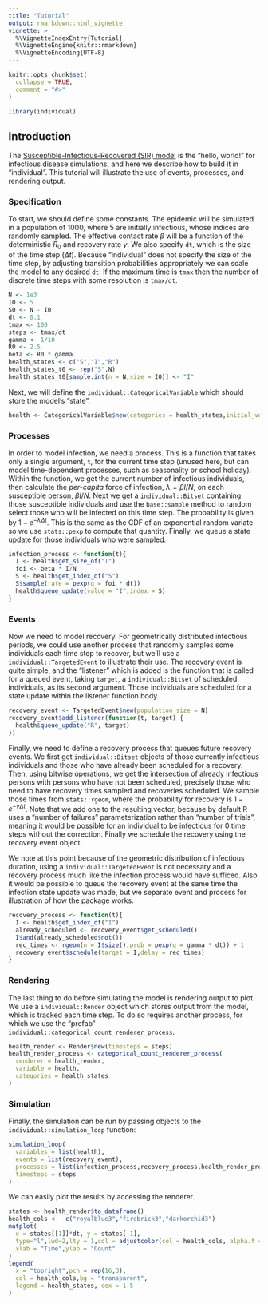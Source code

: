 ```yaml
---
title: "Tutorial"
output: rmarkdown::html_vignette
vignette: >
  %\VignetteIndexEntry{Tutorial}
  %\VignetteEngine{knitr::rmarkdown}
  %\VignetteEncoding{UTF-8}
---
```


```r
knitr::opts_chunk$set(
  collapse = TRUE,
  comment = "#>"
)
```

```r
library(individual)
```

## Introduction

The [Susceptible-Infectious-Recovered (SIR) model](https://en.wikipedia.org/wiki/Compartmental_models_in_epidemiology#The_SIR_model) is the "hello, world!" for infectious disease simulations, and here we describe how to build it in "individual". This tutorial will illustrate the use of events, processes, and rendering output.

### Specification

To start, we should define some constants. The epidemic will be simulated in a population of 1000, where 5 are initially infectious, whose indices are randomly sampled. The effective contact rate $\beta$ will be a function of the deterministic $R_{0}$ and recovery rate $\gamma$. We also specify `dt`, which is the size of the time step $(\Delta t)$. Because "individual" does not specify the size of the time step, by adjusting transition probabilities appropriately we can scale the model to any desired `dt`. If the maximum time is `tmax` then the number of discrete time steps with some resolution is `tmax/dt`.

```r
N <- 1e3
I0 <- 5
S0 <- N - I0
dt <- 0.1
tmax <- 100
steps <- tmax/dt
gamma <- 1/10
R0 <- 2.5
beta <- R0 * gamma
health_states <- c("S","I","R")
health_states_t0 <- rep("S",N)
health_states_t0[sample.int(n = N,size = I0)] <- "I"
```

Next, we will define the `individual::CategoricalVariable` which should store the model's "state".

```r
health <- CategoricalVariable$new(categories = health_states,initial_values = health_states_t0)
```

### Processes

In order to model infection, we need a process. This is a function that takes only a single argument, `t`, for the current time step (unused here, but can model time-dependent processes, such as seasonality or school holiday). Within the function, we get the current number of infectious individuals, then calculate the *per-capita* force of infection, $\lambda = \beta I/N$, on each susceptible person, $\beta I/N$. Next we get a `individual::Bitset` containing those susceptible individuals and use the `base::sample` method to random select those who will be infected on this time step. The probability is given by $1 - e^{-\lambda\Delta t}$. This is the same as the CDF of an exponential random variate so we use `stats::pexp` to compute that quantity. Finally, we queue a state update for those individuals who were sampled.

```r
infection_process <- function(t){
  I <- health$get_size_of("I")
  foi <- beta * I/N
  S <- health$get_index_of("S")
  S$sample(rate = pexp(q = foi * dt))
  health$queue_update(value = "I",index = S)
}
```

### Events

Now we need to model recovery. For geometrically distributed infectious periods, we could use another process that randomly samples some individuals each time step to recover, but we'll use a `individual::TargetedEvent` to illustrate their use. The recovery event is quite simple, and the "listener" which is added is the function that is called for a queued event, taking `target`, a `individual::Bitset` of scheduled individuals, as its second argument. Those individuals are scheduled for a state update within the listener function body. 

```r
recovery_event <- TargetedEvent$new(population_size = N)
recovery_event$add_listener(function(t, target) {
  health$queue_update("R", target)
})
```

Finally, we need to define a recovery process that queues future recovery events. We first get `individual::Bitset` objects of those currently infectious individuals and those who have already been scheduled for a recovery. Then, using bitwise operations, we get the intersection of already infectious persons with persons who have not been scheduled, precisely those who need to have recovery times sampled and recoveries scheduled. We sample those times from `stats::rgeom`, where the probability for recovery is $1-e^{-\gamma \Delta t}$. Note that we add one to the resulting vector, because by default R uses a "number of failures" parameterization rather than "number of trials", meaning it would be possible for an individual to be infectious for 0 time steps without the correction. Finally we schedule the recovery using the recovery event object.

We note at this point because of the geometric distribution of infectious duration, using a `individual::TargetedEvent` is not necessary and a recovery process much like the infection process would have sufficed. Also it would be possible to queue the recovery event at the same time the infection state update was made, but we separate event and process for illustration of how the package works.

```r
recovery_process <- function(t){
  I <- health$get_index_of("I")
  already_scheduled <- recovery_event$get_scheduled()
  I$and(already_scheduled$not())
  rec_times <- rgeom(n = I$size(),prob = pexp(q = gamma * dt)) + 1
  recovery_event$schedule(target = I,delay = rec_times)
}
```

### Rendering

The last thing to do before simulating the model is rendering output to plot. We use a `individual::Render` object which stores output from the model, which is tracked each time step. To do so requires another process, for which we use the "prefab" `individual::categorical_count_renderer_process`.

```r
health_render <- Render$new(timesteps = steps)
health_render_process <- categorical_count_renderer_process(
  renderer = health_render,
  variable = health,
  categories = health_states
)
```

### Simulation

Finally, the simulation can be run by passing objects to the `individual::simulation_loop` function:

```r
simulation_loop(
  variables = list(health),
  events = list(recovery_event),
  processes = list(infection_process,recovery_process,health_render_process),
  timesteps = steps
)
```

We can easily plot the results by accessing the renderer.

```r
states <- health_render$to_dataframe()
health_cols <-  c("royalblue3","firebrick3","darkorchid3")
matplot(
  x = states[[1]]*dt, y = states[-1],
  type="l",lwd=2,lty = 1,col = adjustcolor(col = health_cols, alpha.f = 0.85),
  xlab = "Time",ylab = "Count"
)
legend(
  x = "topright",pch = rep(16,3),
  col = health_cols,bg = "transparent",
  legend = health_states, cex = 1.5
)
```